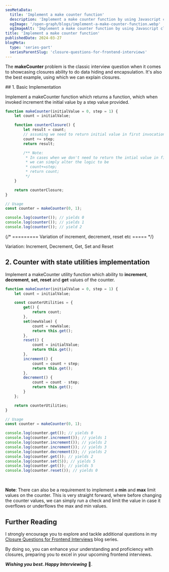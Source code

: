 ```yaml
---
seoMetaData:
  title: 'Implement a make counter function'
  description: 'Implement a make counter function by using Javascript closures.'
  ogImage: '/open-graph/blogs/implement-a-make-counter-function.webp'
  ogImageAlt: 'Implement a make counter function by using Javascript closures.'
title: 'Implement a make counter function'
publishedDate: 2024-03-27
blogMeta:
  type: 'series-part'
  seriesParentSlug: 'closure-questions-for-frontend-interviews'
---
```


The **makeCounter** problem is the classic interview question when it comes to showcasing closures ability to do data hiding and encapsulation. It's also the best example, using which we can explain closures.

<section>
## 1. Basic Implementation

Implement a makeCounter function which returns a function, which when invoked increment the initial value by a step value provided.

```js title="./src/make-counter.js"
function makeCounter(initialValue = 0, step = 1) {
	let count = initialValue;

	function counterClosure() {
		let result = count;
		// assuming we need to return initial value in first invocation
		count += step;
		return result;

		/** Note:
		 * In cases when we don't need to return the intial value in first invocation
		 * we can simply alter the logic to be
		 * count+=step;
		 * return count;
		 */
	}

	return counterClosure;
}

// Usage
const counter = makeCounter(0, 1);

console.log(counter()); // yields 0
console.log(counter()); // yields 1
console.log(counter()); // yield 2
```

</section>

{/* ========= Variation of increment, decrement, reset  etc ===== */}

<section>
<SubHeading>Variation: Increment, Decrement, Get, Set and Reset</SubHeading>

## 2. Counter with state utilities implementation

Implement a makeCounter utility function which ability to **increment**, **decrement**, **set**, **reset** and **get** values of the counter.

```js title="./src/make-counter.js"
function makeCounter(initialValue = 0, step = 1) {
	let count = initialValue;

	const counterUtilities = {
		get() {
			return count;
		},
		set(newValue) {
			count = newValue;
			return this.get();
		},
		reset() {
			count = initialValue;
			return this.get();
		},
		increment() {
			count = count + step;
			return this.get();
		},
		decrement() {
			count = count - step;
			return this.get();
		}
	};

	return counterUtilities;
}

// Usage
const counter = makeCounter(0, 1);

console.log(counter.get()); // yields 0
console.log(counter.increment()); // yields 1
console.log(counter.increment()); // yields 2
console.log(counter.increment()); // yields 3
console.log(counter.decrement()); // yields 2
console.log(counter.get()); // yields 2
console.log(counter.set(5)); // yields 5
console.log(counter.get()); // yields 5
console.log(counter.reset()); // yields 0
```

<br />

**Note**: There can also be a requirement to implement a **min** and **max** limit values on the counter. This is very straight forward, where before changing the counter values, we can simply run a check and limit the value in case it overflows or underflows the max and min values.

</section>

## Further Reading

I strongly encourage you to explore and tackle additional questions in my [Closure Questions for Frontend Interviews](/blog/closure-questions-for-frontend-interviews/ 'Find more question on closures in the closure questions for frontend Interviews blog series') blog series.

By doing so, you can enhance your understanding and proficiency with closures, preparing you to excel in your upcoming frontend interviews.

**_Wishing you best. Happy Interviewing_** 🫡.
